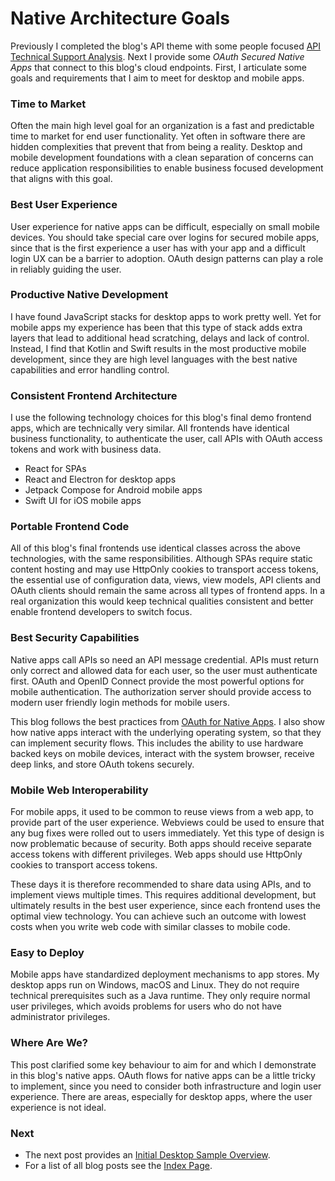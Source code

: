 # Native Architecture Goals

Previously I completed the blog's API theme with some people focused <a href='api-technical-support-analysis.mdx'>API Technical Support Analysis</a>. Next I provide some *OAuth Secured Native Apps* that connect to this blog's cloud endpoints. First, I articulate some goals and requirements that I aim to meet for desktop and mobile apps.

### Time to Market

Often the main high level goal for an organization is a fast and predictable time to market for end user functionality. Yet often in software there are hidden complexities that prevent that from being a reality. Desktop and mobile development foundations with a clean separation of concerns can reduce application responsibilities to enable business focused development that aligns with this goal.

### Best User Experience

User experience for native apps can be difficult, especially on small mobile devices. You should take special care over logins for secured mobile apps, since that is the first experience a user has with your app and a difficult login UX can be a barrier to adoption. OAuth design patterns can play a role in reliably guiding the user.

### Productive Native Development

I have found JavaScript stacks for desktop apps to work pretty well. Yet for mobile apps my experience has been that this type of stack adds extra layers that lead to additional head scratching, delays and lack of control. Instead, I find that Kotlin and Swift results in the most productive mobile development, since they are high level languages with the best native capabilities and error handling control.

### Consistent Frontend Architecture

I use the following technology choices for this blog's final demo frontend apps, which are technically very similar. All frontends have identical business functionality, to authenticate the user, call APIs with OAuth access tokens and work with business data.

- React for SPAs
- React and Electron for desktop apps
- Jetpack Compose for Android mobile apps
- Swift UI for iOS mobile apps

### Portable Frontend Code

All of this blog's final frontends use identical classes across the above technologies, with the same responsibilities. Although SPAs require static content hosting and may use HttpOnly cookies to transport access tokens, the essential use of configuration data, views, view models, API clients and OAuth clients should remain the same across all types of frontend apps. In a real organization this would keep technical qualities consistent and better enable frontend developers to switch focus.

### Best Security Capabilities

Native apps call APIs so need an API message credential. APIs must return only correct and allowed data for each user, so the user must authenticate first. OAuth and OpenID Connect provide the most powerful options for mobile authentication. The authorization server should provide access to modern user friendly login methods for mobile users.

This blog follows the best practices from [OAuth for Native Apps](https://datatracker.ietf.org/doc/rfc8252). I also show how native apps interact with the underlying operating system, so that they can implement security flows. This includes the ability to use hardware backed keys on mobile devices, interact with the system browser, receive deep links, and store OAuth tokens securely.

### Mobile Web Interoperability

For mobile apps, it used to be common to reuse views from a web app, to provide part of the user experience. Webviews could be used to ensure that any bug fixes were rolled out to users immediately. Yet this type of design is now problematic because of security. Both apps should receive separate access tokens with different privileges. Web apps should use HttpOnly cookies to transport access tokens.

These days it is therefore recommended to share data using APIs, and to implement views multiple times. This requires additional development, but ultimately results in the best user experience, since each frontend uses the optimal view technology. You can achieve such an outcome with lowest costs when you write web code with similar classes to mobile code. 

### Easy to Deploy

Mobile apps have standardized deployment mechanisms to app stores. My desktop apps run on Windows, macOS and Linux. They do not require technical prerequisites such as a Java runtime. They only require normal user privileges, which avoids problems for users who do not have administrator privileges.

### Where Are We?

This post clarified some key behaviour to aim for and which I demonstrate in this blog's native apps. OAuth flows for native apps can be a little tricky to implement, since you need to consider both infrastructure and login user experience. There are areas, especially for desktop apps, where the user experience is not ideal.

### Next

- The next post provides an <a href='desktop-apps-overview.mdx'>Initial Desktop Sample Overview</a>.
- For a list of all blog posts see the <a href='index.mdx'>Index Page</a>.
